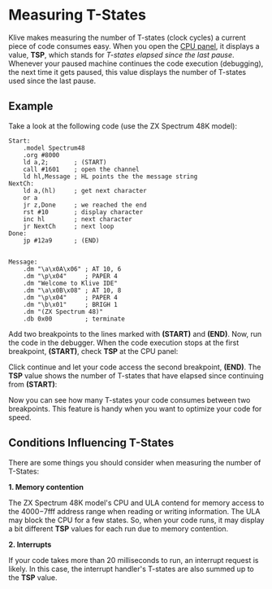 

# Measuring T-States

Klive makes measuring the number of T-states (clock cycles) a current piece of code consumes easy. When you open the [CPU panel](../working-with-ide/cpu), it displays a value, **TSP**, which stands for *T-states elapsed since the last pause*. Whenever your paused machine continues the code execution (debugging), the next time it gets paused, this value displays the number of T-states used since the last pause.

## Example

Take a look at the following code (use the ZX Spectrum 48K model):

```z80-klive
Start:
    .model Spectrum48
    .org #8000
    ld a,2;	      ; (START)
    call #1601    ; open the channel
    ld hl,Message ; HL points the the message string
NextCh:
    ld a,(hl)     ; get next character
    or a
    jr z,Done     ; we reached the end
    rst #10       ; display character
    inc hl        ; next character
    jr NextCh     ; next loop
Done:
    jp #12a9      ; (END)


Message:
    .dm "\a\x0A\x06" ; AT 10, 6
    .dm "\p\x04"     ; PAPER 4
    .dm "Welcome to Klive IDE"
    .dm "\a\x0B\x08" ; AT 10, 8
    .dm "\p\x04"     ; PAPER 4
    .dm "\b\x01"     ; BRIGH 1
    .dm "(ZX Spectrum 48)"
    .db 0x00         ; terminate
```

Add two breakpoints to the lines marked with **(START)** and **(END)**. Now, run the code in the debugger. When the code execution stops at the first breakpoint, **(START)**, check **TSP** at the CPU panel:

<ClickableImage src="/images/howto/tstate-1.png" width="256" />

Click continue and let your code access the second breakpoint, **(END)**. The **TSP** value shows the number of T-states that have elapsed since continuing from **(START)**:

<ClickableImage src="/images/howto/tstate-2.png" width="256" />

<Callout type="info" emoji="💡">
Now you can see how many T-states your code consumes between two breakpoints. This feature is handy when you want to optimize your code for speed.
</Callout>

## Conditions Influencing T-States

There are some things you should consider when measuring the number of T-States:

**1. Memory contention**

The ZX Spectrum 48K model's CPU and ULA contend for memory access to the $4000-$7fff address range when reading or writing information. The ULA may block the CPU for a few states. So, when your code runs, it may display a bit different **TSP** values for each run due to memory contention.

**2. Interrupts**

If your code takes more than 20 milliseconds to run, an interrupt request is likely. In this case, the interrupt handler's T-states are also summed up to the **TSP** value.
